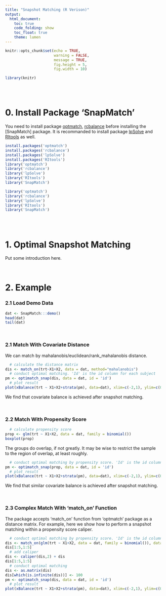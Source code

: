 ```yaml
---
title: "Snapshot Matching (R Verison)"
output: 
  html_document:
    toc: true
    code_folding: show
    toc_float: true
    theme: lumen
---
```


```r
knitr::opts_chunk$set(echo = TRUE,
                      warning = FALSE,
                      message = TRUE,
                      fig.height = 5,
                      fig.width = 10)

library(knitr)

```
<br><br>

# 0. Install Package 'SnapMatch'
You need to install package [optmatch](https://CRAN.R-project.org/package=optmatch), [rcbalance](https://CRAN.R-project.org/package=rcbalance) before installing the  [SnapMatch] package. It is recommanded to install package [lpSolve](https://CRAN.R-project.org/package=lpSolve) and [RItools](https://CRAN.R-project.org/package=RItools) as well. 
```r
install.packages('optmatch')
install.packages('rcbalance')
install.packages('lpSolve')
install.packages('RItools')
library('optmatch')
library('rcbalance')
library('lpSolve')
library('RItools')
library('SnapMatch')
```
```r
library('optmatch')
library('rcbalance')
library('lpSolve')
library('RItools')
library('SnapMatch')
```

<br><br>

# 1. Optimal Snapshot Matching

Put some introduction here. 

<br>

# 2. Example
### 2.1 Load Demo Data
```r
dat <- SnapMatch:::demo()
head(dat)
tail(dat)
```
<br>

### 2.1 Match With Covariate Distance
We can match by mahalanobis/euclidean/rank_mahalanobis distance. 
```r
  # calculate the distance matrix
dis <- match_on(trt~X1+X2, data = dat, method="mahalanobis")
  # conduct optimal matching. 'Id' is the id column for each subject
pm <- optimatch_snap(dis, data = dat, id = 'id')
  # plot result
plot(xBalance(trt ~ X1+X2+strata(pm), data=dat), xlim=c(-2,1), ylim=c(0,3))
```

We find that covariate balance is achieved after snapshot matching. 

<br>

### 2.2 Match With Propensity Score
```r
  # calculate propensity score
prop <- glm(trt ~ X1+X2, data = dat, family = binomial())
boxplot(prop)
```

The groups do overlap, if not greatly. It may be wise to restrict the sample to the region of overlap, at least roughly. 

```r
  # conduct optimal matching by propensity score. 'Id' is the id column for each subject
pm <- optimatch_snap(prop, data = dat, id = 'id')
  # plot result
plot(xBalance(trt ~ X1+X2+strata(pm), data=dat), xlim=c(-2,1), ylim=c(0,3))
```

We find that similar covariate balance is achieved after snapshot matching. 

<br>

### 2.3 Complex Match With 'match_on' Function
The package accepts 'match_on' function from 'optmatch' package as a distance matrix. For example, here we show how to perform a snapshot matching within a propensity score caliper.
```r
  # conduct optimal matching by propensity score. 'Id' is the id column for each subject
dis <- match_on(glm(trt ~ X1+X2, data = dat, family = binomial()), data = dat, id = 'id')
dis[1:5,1:5]
  # add caliper
dis <- caliper(dis,2) + dis
dis[1:5,1:5]
  # conduct optimal matching
dis <- as.matrix(dis)
dis[which(is.infinite(dis))] <- 100
pm <- optimatch_snap(dis, data = dat, id = 'id')
  # plot result
plot(xBalance(trt ~ X1+X2+strata(pm), data=dat), xlim=c(-2,1), ylim=c(0,3))
```

